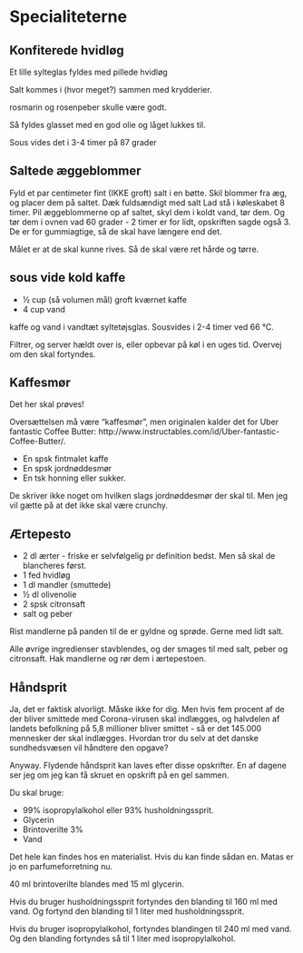 # Specialiteterne

## Konfiterede hvidløg

Et lille sylteglas fyldes med pillede hvidløg

Salt kommes i (hvor meget?) sammen med krydderier.

rosmarin og rosenpeber skulle være godt.

Så fyldes glasset med en god olie og låget lukkes til.

Sous vides det i 3-4 timer på 87 grader


## Saltede æggeblommer

Fyld et par centimeter fint (IKKE groft) salt i en bøtte.
Skil blommer fra æg, og placer dem på saltet. Dæk fuldsændigt med salt
Lad stå i køleskabet 8 timer. 
Pil æggeblommerne op af saltet, skyl dem i koldt vand, tør dem. Og 
tør dem i ovnen vad 60 grader - 2 timer er for lidt, opskriften sagde også 3.
De er for gummiagtige, så de skal have længere end det.

Målet er at de skal kunne rives. Så de skal være ret hårde og tørre.

## sous vide kold kaffe

- ½ cup (så volumen mål) groft kværnet kaffe
- 4 cup vand

kaffe og vand i vandtæt syltetøjsglas. Sousvides i 2-4 timer ved 66 °C.

Filtrer, og server hældt over is, eller opbevar på køl i en uges tid. 
Overvej om den skal fortyndes.

## Kaffesmør
Det her skal prøves! 

Oversættelsen må være "kaffesmør", men originalen kalder det for Uber fantastic Coffee Butter: http://www.instructables.com/id/Uber-fantastic-Coffee-Butter/.

- En spsk fintmalet kaffe
- En spsk jordnøddesmør
- En tsk honning eller sukker.

De skriver ikke noget om hvilken slags jordnøddesmør der skal til. Men jeg vil gætte på at det ikke skal være crunchy.

## Ærtepesto

- 2 dl ærter - friske er selvfølgelig pr definition bedst. Men så skal de blancheres først.
- 1 fed hvidløg
- 1 dl mandler (smuttede)
- ½ dl olivenolie
- 2 spsk citronsaft
- salt og peber

Rist mandlerne på panden til de er gyldne og sprøde. Gerne med lidt salt.

Alle øvrige ingredienser stavblendes, og der smages til med salt, peber og citronsaft. Hak mandlerne og rør dem i ærtepestoen.


## Håndsprit

Ja, det er faktisk alvorligt. Måske ikke for dig. Men hvis fem procent af de der bliver smittede med Corona-virusen skal indlægges, og halvdelen af landets befolkning på 5,8 millioner bliver smittet - så er det 145.000 mennesker der skal indlægges. Hvordan tror du selv at det danske sundhedsvæsen vil håndtere den opgave?

Anyway. Flydende håndsprit kan laves efter disse opskrifter. En af dagene ser jeg om jeg kan få skruet en opskrift på en gel sammen.

Du skal bruge:

- 99% isopropylalkohol eller 93% husholdningssprit.
- Glycerin
- Brintoverilte 3%
- Vand

Det hele kan findes hos en materialist. Hvis du kan finde sådan en. Matas er jo en parfumeforretning nu.

40 ml brintoverilte blandes med 15 ml glycerin.

Hvis du bruger husholdningssprit fortyndes den blanding til 160 ml med vand. Og fortynd den blanding til 1 liter med husholdningssprit.

Hvis du bruger isopropylalkohol, fortyndes blandingen til 240 ml med vand. Og den blanding fortyndes så til 1 liter med isopropylalkohol.





